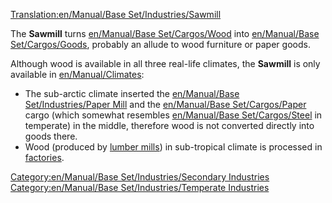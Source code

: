 [[Translation:en/Manual/Base Set/Industries/Sawmill]]

{{en/Manual/Base Set/Industries/Industries|image=en/Sawmill.png.png
|name=Sawmill
|climates=[[en/Manual/Climates]]
|accepts=[[en/Manual/Base Set/Cargos/Wood]]
|produces=[[en/Manual/Base Set/Cargos/Goods]]
|notes=Not present in other [[en/Manual/Climates]], but somewhat similar to the [[en/Manual/Base Set/Industries/Paper Mill]]
}}

The '''Sawmill''' turns [[en/Manual/Base Set/Cargos/Wood]] into [[en/Manual/Base Set/Cargos/Goods]], probably an allude to wood furniture or paper goods.

Although wood is available in all three real-life climates, the '''Sawmill''' is only available in [[en/Manual/Climates]]:
* The sub-arctic climate inserted the [[en/Manual/Base Set/Industries/Paper Mill]] and the [[en/Manual/Base Set/Cargos/Paper]] cargo (which somewhat resembles [[en/Manual/Base Set/Cargos/Steel]] in temperate) in the middle, therefore wood is not converted directly into goods there.
* Wood (produced by [[en/Manual/Base Set/Industries/Lumber Mill|lumber mills]]) in sub-tropical climate is processed in [[en/Manual/Base Set/Industries/Factory|factories]].


{{en/Manual/Base Set/Industries/Navbox Industries}}

[[Category:en/Manual/Base Set/Industries/Secondary Industries]]
[[Category:en/Manual/Base Set/Industries/Temperate Industries]]